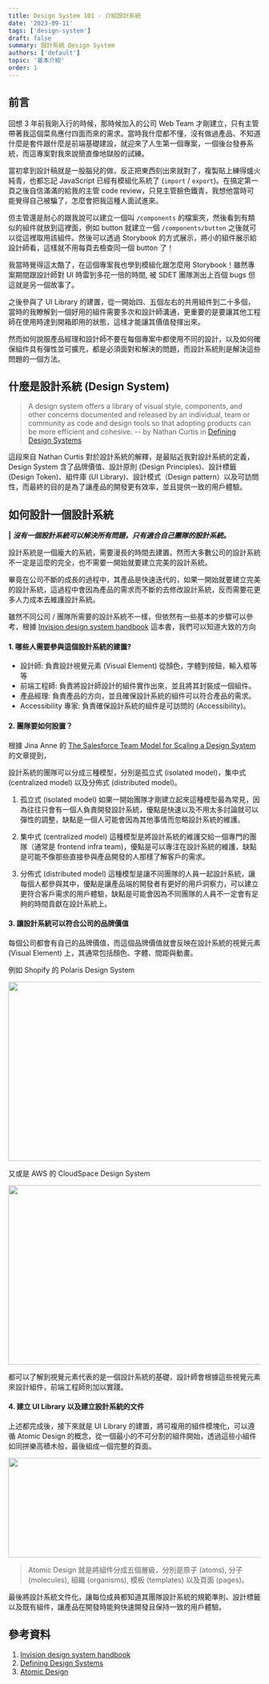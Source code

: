 ```yaml
---
title: Design System 101 - 介紹設計系統
date: '2023-09-11'
tags: ['design-system']
draft: false
summary: 設計系統 Design System
authors: ['default']
topic: '基本介紹'
order: 1
---
```


<TOCInline toc={props.toc} asDisclosure />

## 前言

回想 3 年前我剛入行的時候，那時候加入的公司 Web Team 才剛建立，只有主管帶著我這個菜鳥應付四面而來的需求。當時我什麼都不懂，沒有做過產品、不知道什麼是套件跟什麼是前端基礎建設，就迎來了人生第一個專案，一個後台發券系統，而這專案對我來說簡直像地獄般的試練。

當初拿到設計稿就是一股腦兒的做，反正把東西刻出來就對了，複製貼上練得爐火純青，也都忘記 JavaScript 已經有模組化系統了 (`import` / `export`)。在搞定第一頁之後自信滿滿的給我的主管 code review，只見主管臉色鐵青，我想他當時可能覺得自己被騙了，怎麼會把我這種人面試進來。

但主管還是耐心的跟我說可以建立一個叫 `/components` 的檔案夾，然後看到有類似的組件就放到這裡面，例如 button 就建立一個 `/components/button` 之後就可以從這裡取用該組件。然後可以透過 Storybook 的方式展示，將小的組件展示給設計師看，這樣就不用每頁去檢查同一個 button 了！

我當時覺得這太酷了，在這個專案我也學到模組化跟怎麼用 Storybook！雖然專案期間跟設計師對 UI 時雷到多花一倍的時間, 被 SDET 團隊測出上百個 bugs 但這就是另一個故事了。

之後參與了 UI Library 的建置，從一開始四、五個左右的共用組件到二十多個，當時的我瞭解到一個好用的組件需要多次和設計師溝通，更重要的是要讓其他工程師在使用時達到開箱即用的狀態，這樣才能讓其價值發揮出來。

然而如何說服產品經理和設計師不要在每個專案中都使用不同的設計，以及如何確保組件具有彈性並可擴充，都是必須面對和解決的問題，而設計系統則是解決這些問題的一個方法。

## 什麼是設計系統 (Design System)

> A design system offers a library of visual style, components, and other concerns documented and released by an individual, team or community as code and design tools so that adopting products can be more efficient and cohesive. -- by Nathan Curtis in [Defining Design Systems](https://medium.com/eightshapes-llc/defining-design-systems-6dd4b03e0ff6)

這段來自 Nathan Curtis 對於設計系統的解釋，是最貼近我對設計系統的定義，Design System 含了品牌價值、設計原則 (Design Principles)、設計標籤 (Design Token)、組件庫 (UI Library)、設計模式（Design pattern）以及可訪問性，而最終的目的是為了讓產品的開發更有效率，並且提供一致的用戶體驗。

## 如何設計一個設計系統

**|** **_沒有一個設計系統可以解決所有問題，只有適合自己團隊的設計系統。_**

設計系統是一個龐大的系統，需要漫長的時間去建置。然而大多數公司的設計系統不一定是這麼的完全，也不需要一開始就要建立完美的設計系統。

畢竟在公司不斷的成長的過程中，其產品是快速迭代的，如果一開始就要建立完美的設計系統，這過程中會因為產品的需求而不斷的去修改設計系統，反而需要花更多人力成本去維護設計系統。

雖然不同公司 / 團隊所需要的設計系統不一樣，但依然有一些基本的步驟可以參考，根據 [Invision design system handbook](https://www.designbetter.co/design-systems-handbook) 這本書，我們可以知道大致的方向

#### 1. 哪些人需要參與這個設計系統的建置?

- 設計師: 負責設計視覺元素 (Visual Element) 從顏色，字體到按鈕，輸入框等等
- 前端工程師: 負責將設計師設計的組件實作出來，並且將其封裝成一個組件。
- 產品經理: 負責產品的方向，並且確保設計系統的組件可以符合產品的需求。
- Accessibility 專家: 負責確保設計系統的組件是可訪問的 (Accessibility)。

#### 2. 團隊要如何設置？

根據 Jina Anne 的 [The Salesforce Team Model for Scaling a Design System](https://medium.com/salesforce-ux/the-salesforce-team-model-for-scaling-a-design-system-d89c2a2d404b) 的文章提到，

設計系統的團隊可以分成三種模型，分別是孤立式 (isolated model)，集中式 (centralized model) 以及分佈式 (distributed model)。

1. 孤立式 (isolated model)
   如果一開始團隊才剛建立起來這種模型最為常見，因為往往只會有一個人負責開發設計系統，優點是快速以及不用太多討論就可以彈性的調整，缺點是一個人可能會因為其他事情而忽略設計系統的維護。

2. 集中式 (centralized model)
   這種模型是將設計系統的維護交給一個專門的團隊（通常是 frontend infra team)，優點是可以專注在設計系統的維護，缺點是可能不像那些直接參與產品開發的人那樣了解客戶的需求。

3. 分佈式 (distributed model)
   這種模型是讓不同團隊的人員一起設計系統，讓每個人都參與其中，優點是讓產品端的開發者有更好的用戶洞察力，可以建立更符合客戶需求的用戶體驗，缺點是可能會因為不同團隊的人員不一定會有足夠的時間貢獻在設計系統上。

#### 3. 讓設計系統可以符合公司的品牌價值

每個公司都會有自己的品牌價值，而這個品牌價值就會反映在設計系統的視覺元素 (Visual Element) 上，其通常包括顏色、字體、間距與動畫。

例如 Shopify 的 Polaris Design System

<Image src="https://imgur.com/iFtGo6w.png" height="358" width="708" />

又或是 AWS 的 CloudSpace Design System

<Image src="https://i.imgur.com/7iwGGRY.png" height="358" width="708" />

都可以了解到視覺元素代表的是一個設計系統的基礎，設計師會根據這些視覺元素來設計組件，前端工程師則加以實踐。

#### 4. 建立 UI Library 以及建立設計系統的文件

上述都完成後，接下來就是 UI Library 的建置，將可複用的組件模塊化，可以遵循 Atomic Design 的概念，從一個最小的不可分割的組件開始，透過這些小組件如同拼樂高積木般，最後組成一個完整的頁面。

<Image src="https://imgur.com/XPqcDrl.png" height="199" width="615" />

> Atomic Design 就是將組件分成五個層級，分別是原子 (atoms), 分子 (molecules), 組織 (organisms), 模板 (templates) 以及頁面 (pages)。

最後將設計系統文件化，讓每位成員都知道其團隊設計系統的規範準則、設計標籤以及既有組件，讓產品在開發時能夠快速開發且保持一致的用戶體驗。

## 參考資料

1. [Invision design system handbook](https://www.designbetter.co/design-systems-handbook)
2. [Defining Design Systems](https://medium.com/eightshapes-llc/defining-design-systems-6dd4b03e0ff6)
3. [Atomic Design](https://atomicdesign.bradfrost.com/table-of-contents/)
